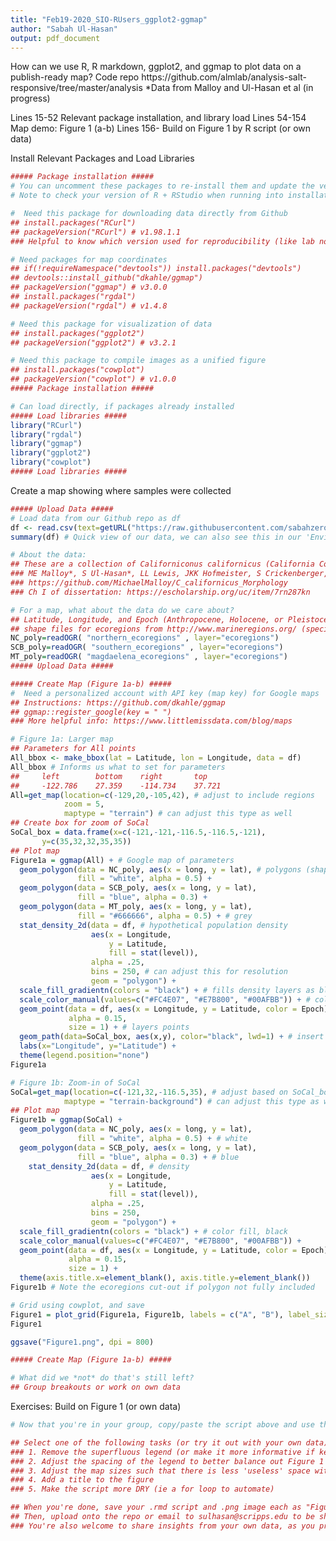 ```yaml
---
title: "Feb19-2020_SIO-RUsers_ggplot2-ggmap"
author: "Sabah Ul-Hasan"
output: pdf_document
---
```


How can we use R, R markdown, ggplot2, and ggmap to plot data on a publish-ready map? 
Code repo    https://github.com/almlab/analysis-salt-responsive/tree/master/analysis 
*Data from Malloy and Ul-Hasan et al (in progress)

Lines 15-52      Relevant package installation, and library load
Lines 54-154     Map demo: Figure 1 (a-b)
Lines 156-     Build on Figure 1 by R script (or own data) 

Install Relevant Packages and Load Libraries 
```r

##### Package installation #####
# You can uncomment these packages to re-install them and update the versions
# Note to check your version of R + RStudio when running into installation trouble

#  Need this package for downloading data directly from Github
## install.packages("RCurl") 
## packageVersion("RCurl") # v1.98.1.1 
### Helpful to know which version used for reproducibility (like lab notebook)

# Need packages for map coordinates
## if(!requireNamespace("devtools")) install.packages("devtools")
## devtools::install_github("dkahle/ggmap")
## packageVersion("ggmap") # v3.0.0
## install.packages("rgdal")
## packageVersion("rgdal") # v1.4.8

# Need this package for visualization of data 
## install.packages("ggplot2") 
## packageVersion("ggplot2") # v3.2.1

# Need this package to compile images as a unified figure
## install.packages("cowplot")
## packageVersion("cowplot") # v1.0.0
##### Package installation #####

# Can load directly, if packages already installed 
##### Load libraries #####
library("RCurl")
library("rgdal")
library("ggmap")
library("ggplot2")
library("cowplot") 
##### Load libraries #####

```

Create a map showing where samples were collected 
```r

##### Upload Data #####
# Load data from our Github repo as df
df <- read.csv(text=getURL("https://raw.githubusercontent.com/sabahzero/dataviz/master/Feb19-2020/SupplementalTable3_Data-Clean.csv")) 
summary(df) # Quick view of our data, we can also see this in our 'Environment'

# About the data:
## These are a collection of Californiconus californicus (California Cone Snail) shells from 1892 - 2018, and their associated measurements in prep for the manuscript with running title, "Bergmann’s Rule across the Pleistocene, Holocene, and Anthropocene in an Eastern Pacific neogastropod, Californiconus californicus (Reeve, 1844) (Gastropoda: Conidae)" 
### ME Malloy*, S Ul-Hasan*, LL Lewis, JKK Hofmeister, S Crickenberger, CA O'Leary, S Sindi, A Hendy, WF Gilly, T Woyke, CJ Nobile, LT Groves, JE Vendetti 
### https://github.com/MichaelMalloy/C_californicus_Morphology 
### Ch I of dissertation: https://escholarship.org/uc/item/7rn287kn 

# For a map, what about the data do we care about?
## Latitude, Longitude, and Epoch (Anthropocene, Holocene, or Pleistocene)
## shape files for ecoregions from http://www.marineregions.org/ (specifics in repo)
NC_poly=readOGR( "northern_ecoregions" , layer="ecoregions") 
SCB_poly=readOGR( "southern_ecoregions" , layer="ecoregions") 
MT_poly=readOGR( "magdaelena_ecoregions" , layer="ecoregions") 
##### Upload Data #####

##### Create Map (Figure 1a-b) #####
#  Need a personalized account with API key (map key) for Google maps
## Instructions: https://github.com/dkahle/ggmap
## ggmap::register_google(key = " ") 
### More helpful info: https://www.littlemissdata.com/blog/maps 

# Figure 1a: Larger map
## Parameters for All points
All_bbox <- make_bbox(lat = Latitude, lon = Longitude, data = df)
All_bbox # Informs us what to set for parameters
##     left        bottom    right       top 
##     -122.786    27.359    -114.734    37.721 
All=get_map(location=c(-129,20,-105,42), # adjust to include regions
            zoom = 5, 
            maptype = "terrain") # can adjust this type as well
## Create box for zoom of SoCal
SoCal_box = data.frame(x=c(-121,-121,-116.5,-116.5,-121), 
       y=c(35,32,32,35,35)) 
## Plot map 
Figure1a = ggmap(All) + # Google map of parameters
  geom_polygon(data = NC_poly, aes(x = long, y = lat), # polygons (shape files)
               fill = "white", alpha = 0.5) + 
  geom_polygon(data = SCB_poly, aes(x = long, y = lat),
               fill = "blue", alpha = 0.3) +
  geom_polygon(data = MT_poly, aes(x = long, y = lat),
               fill = "#666666", alpha = 0.5) + # grey
  stat_density_2d(data = df, # hypothetical population density
                  aes(x = Longitude,
                      y = Latitude,
                      fill = stat(level)),
                  alpha = .25,
                  bins = 250, # can adjust this for resolution
                  geom = "polygon") +
  scale_fill_gradientn(colors = "black") + # fills density layers as black 
  scale_color_manual(values=c("#FC4E07", "#E7B800", "#00AFBB")) + # colors by Epoch
  geom_point(data = df, aes(x = Longitude, y = Latitude, color = Epoch), 
             alpha = 0.15,
             size = 1) + # layers points
  geom_path(data=SoCal_box, aes(x,y), color="black", lwd=1) + # insert box
  labs(x="Longitude", y="Latitude") +
  theme(legend.position="none")
Figure1a

# Figure 1b: Zoom-in of SoCal
SoCal=get_map(location=c(-121,32,-116.5,35), # adjust based on SoCal_box
            maptype = "terrain-background") # can adjust this type as well
## Plot map
Figure1b = ggmap(SoCal) +
  geom_polygon(data = NC_poly, aes(x = long, y = lat),
               fill = "white", alpha = 0.5) + # white
  geom_polygon(data = SCB_poly, aes(x = long, y = lat),
               fill = "blue", alpha = 0.3) + # blue
    stat_density_2d(data = df, # density
                  aes(x = Longitude,
                      y = Latitude,
                      fill = stat(level)),
                  alpha = .25,
                  bins = 250,
                  geom = "polygon") +
  scale_fill_gradientn(colors = "black") + # color fill, black
  scale_color_manual(values=c("#FC4E07", "#E7B800", "#00AFBB")) +
  geom_point(data = df, aes(x = Longitude, y = Latitude, color = Epoch), 
             alpha = 0.15,
             size = 1) +
  theme(axis.title.x=element_blank(), axis.title.y=element_blank())
Figure1b # Note the ecoregions cut-out if polygon not fully included

# Grid using cowplot, and save
Figure1 = plot_grid(Figure1a, Figure1b, labels = c("A", "B"), label_size=12)
Figure1   

ggsave("Figure1.png", dpi = 800) 

##### Create Map (Figure 1a-b) #####

# What did we *not* do that's still left? 
## Group breakouts or work on own data

```

Exercises: Build on Figure 1 (or own data)
```r

# Now that you're in your group, copy/paste the script above and use this space to improve the script and/or image

## Select one of the following tasks (or try it out with your own data)
### 1. Remove the superfluous legend (or make it more informative if keeping)
### 2. Adjust the spacing of the legend to better balance out Figure 1
### 3. Adjust the map sizes such that there is less 'useless' space within A and B
### 4. Add a title to the figure
### 5. Make the script more DRY (ie a for loop to automate) 

## When you're done, save your .rmd script and .png image each as "Figure1_[First-LastName].[rmd or png]" 
## Then, upload onto the repo or email to sulhasan@scripps.edu to be shared
### You're also welcome to share insights from your own data, as you prefer!

```
